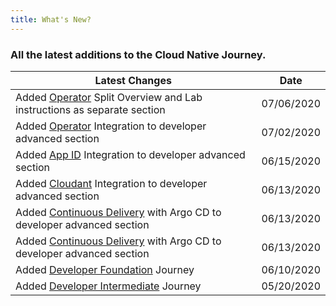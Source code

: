 ```yaml
---
title: What's New?
---
```


### All the latest additions to the Cloud Native Journey.

| Latest Changes                                         | Date       |
| -------------------------------------------------------| -----------|
| Added [Operator](/developer-advanced/operator) Split Overview and Lab instructions as separate section | 07/06/2020 |
| Added [Operator](/developer-advanced/operator) Integration to developer advanced section | 07/02/2020 |
| Added [App ID](/developer-advanced/inventory-appid) Integration to developer advanced section | 06/15/2020 |
| Added [Cloudant](/developer-advanced/inventory-cloudant) Integration to developer advanced section | 06/13/2020 |
| Added [Continuous Delivery](/developer-advanced/inventory-cd) with Argo CD to developer advanced section | 06/13/2020 |
| Added [Continuous Delivery](/developer-advanced/inventory-cd) with Argo CD to developer advanced section | 06/13/2020 |
| Added [Developer Foundation](/developer-foundation) Journey | 06/10/2020 |
| Added [Developer Intermediate](/developer-intermediate) Journey | 05/20/2020 |